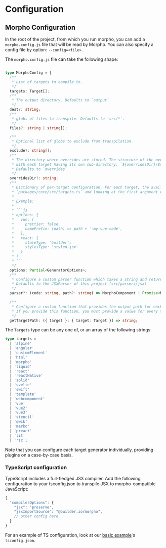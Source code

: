 # Configuration

## Morpho Configuration

In the root of the project, from which you run morpho, you can add a `morpho.config.js` file that will be read by Morpho. You can also specify a config file by option: `--config=<file>`.

The `morpho.config.js` file can take the following shape:

````typescript

type MorphoConfig = {
  /**
   * List of targets to compile to.
   */
  targets: Target[];
  /**
   * The output directory. Defaults to `output`.
   */
  dest?: string;
  /**
   * globs of files to transpile. Defaults to `src/*`.
   */
  files?: string | string[];

  /**
   * Optional list of globs to exclude from transpilation.
   */
  exclude?: string[];
  /**
   * The directory where overrides are stored. The structure of the override directory must match that of the source code,
   * with each target having its own sub-directory: `${overridesDir}/${target}/*`
   * Defaults to `overrides`.
   */
  overridesDir?: string;
  /**
   * Dictionary of per-target configuration. For each target, the available options can be inspected by going to
   * `packages/core/src/targets.ts` and looking at the first argument of the desired generator.
   *
   * Example:
   *
   * ```js
   * options: {
   *   vue: {
   *     prettier: false,
   *     namePrefix: (path) => path + '-my-vue-code',
   *   },
   *   react: {
   *     stateType: 'builder';
   *     stylesType: 'styled-jsx'
   *   }
   * }
   * ```
   */
  options: Partial<GeneratorOptions>;
  /**
   * Configure a custom parser function which takes a string and returns MorphoJSON
   * Defaults to the JSXParser of this project (src/parsers/jsx)
   */
  parser?: (code: string, path?: string) => MorphoComponent | Promise<MorphoComponent>;

  /**
   * Configure a custom function that provides the output path for each target.
   * If you provide this function, you must provide a value for every target yourself.
   */
  getTargetPath: ({ target }: { target: Target }) => string;
````

The `Targets` type can be any one of, or an array of the following strings:

```typescript
type targets =
  | 'alpine'
  | 'angular'
  | 'customElement'
  | 'html'
  | 'morpho'
  | 'liquid'
  | 'react'
  | 'reactNative'
  | 'solid'
  | 'svelte'
  | 'swift'
  | 'template'
  | 'webcomponent'
  | 'vue'
  | 'vue2'
  | 'vue3'
  | 'stencil'
  | 'qwik'
  | 'marko'
  | 'preact'
  | 'lit'
  | 'rsc';
```

Note that you can configure each target generator individually, providing plugins on a case-by-case basis.

### TypeScript configuration

TypeScript includes a full-fledged JSX compiler. Add the following configuration to your tsconfig.json to transpile JSX to morpho-compatible JavaScript:

```js
{
  "compilerOptions": {
    "jsx": "preserve",
    "jsxImportSource": "@builder.io/morpho",
    // other config here
  }
}
```

For an example of TS configuration, look at our [basic example](../examples/basic/tsconfig.json)'s `tsconfig.json`.
